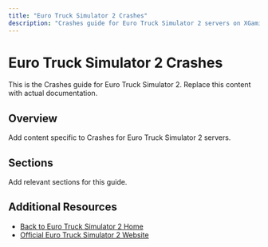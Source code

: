 ```yaml
---
title: "Euro Truck Simulator 2 Crashes"
description: "Crashes guide for Euro Truck Simulator 2 servers on XGamingServer"
---
```


# Euro Truck Simulator 2 Crashes

This is the Crashes guide for Euro Truck Simulator 2. Replace this content with actual documentation.

## Overview

Add content specific to Crashes for Euro Truck Simulator 2 servers.

## Sections

Add relevant sections for this guide.

## Additional Resources

- [Back to Euro Truck Simulator 2 Home](./index)
- [Official Euro Truck Simulator 2 Website](https://example.com)
